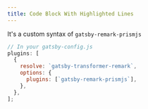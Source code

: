 ```yaml
---
title: Code Block With Highlighted Lines
---
```


It's a custom syntax of `gatsby-remark-prismjs`

```javascript highlightLines=1,4-6
// In your gatsby-config.js
plugins: [
  {
    resolve: `gatsby-transformer-remark`,
    options: {
      plugins: [`gatsby-remark-prismjs`],
    },
  },
];
```
